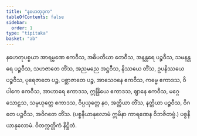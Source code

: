```yaml
---
title: "နဟေတုဒုက"
tableOfContents: false
sidebar:
  order: 1
type: "tipitaka"
basket: "ab"
---
```



<DynamicBreadcrumb />

<Division number="147">

<Paragraph number="636">
နဟေတုပစ္စယာ အာရမ္မဏေ ဧကဝီသ, အဓိပတိယာ တေဝီသ, အနန္တရေ ပဉ္စဝီသ, သမနန္တရေ ပဉ္စဝီသ, သဟဇာတေ တိံသ, အညမညေ အဋ္ဌဝီသ, နိဿယေ တိံသ, ဥပနိဿယေ ပဉ္စဝီသ, ပုရေဇာတေ ပဉ္စ, ပစ္ဆာဇာတေ ပဉ္စ, အာသေဝနေ ဧကဝီသ, ကမ္မေ ဧကာဒသ, ဝိပါကေ ဧကဝီသ, အာဟာရေ ဧကာဒသ, ဣန္ဒြိယေ ဧကာဒသ, ဈာနေ ဧကဝီသ, မဂ္ဂေ သောဠသ, သမ္ပယုတ္တေ ဧကာဒသ, ဝိပ္ပယုတ္တေ နဝ, အတ္ထိယာ တိံသ, နတ္ထိယာ ပဉ္စဝီသ, ဝိဂတေ ပဉ္စဝီသ, အဝိဂတေ တိံသ.

</Paragraph>
</Division>

<Paragraph number="637" type="center">
(ပစ္စနီယာနုလောမံ ဣမိနာ ကာရဏေန ဝိဘဇိတဗ္ဗံ.)



</Paragraph>

<Paragraph number="638" type="center">
ပစ္စနီယာနုလောမံ.



</Paragraph>

<Paragraph number="639" type="center">
ဝိတက္ကတ္တိကံ နိဋ္ဌိတံ.
</Paragraph>
